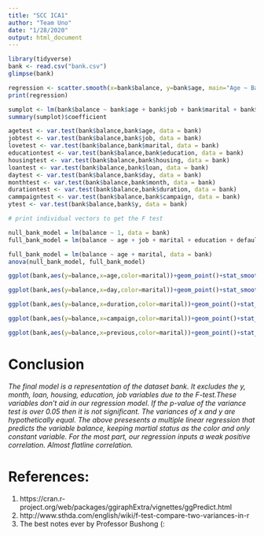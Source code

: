 ```yaml
---
title: "SCC ICA1"
author: "Team Uno"
date: "1/28/2020"
output: html_document
---
```


```r

library(tidyverse)
bank <- read.csv("bank.csv")
glimpse(bank)
```

```r
regression <- scatter.smooth(x=bank$balance, y=bank$age, main="Age ~ Balance")
print(regression)
```

```r
sumplot <- lm(bank$balance ~ bank$age + bank$job + bank$marital + bank$education, data=bank)
summary(sumplot)$coefficient
```
```r

agetest <- var.test(bank$balance,bank$age, data = bank)
jobtest <- var.test(bank$balance,bank$job, data = bank)
lovetest <- var.test(bank$balance,bank$marital, data = bank)
educationtest <- var.test(bank$balance,bank$education, data = bank)
housingtest <- var.test(bank$balance,bank$housing, data = bank)
loantest <- var.test(bank$balance,bank$loan, data = bank)
daytest <- var.test(bank$balance,bank$day, data = bank)
monthtest <- var.test(bank$balance,bank$month, data = bank)
durationtest <- var.test(bank$balance,bank$duration, data = bank)
cammpaigntest <- var.test(bank$balance,bank$campaign, data = bank)
ytest <- var.test(bank$balance,bank$y, data = bank)

# print individual vectors to get the F test
```

```r
null_bank_model = lm(balance ~ 1, data = bank)
full_bank_model = lm(balance ~ age + job + marital + education + default + housing + loan + contact + day + month + duration + campaign + previous, data = bank)

full_bank_model = lm(balance ~ age + marital, data = bank)
anova(null_bank_model, full_bank_model)
```


```r
ggplot(bank,aes(y=balance,x=age,color=marital))+geom_point()+stat_smooth(method="lm",se=FALSE)
```

```r
ggplot(bank,aes(y=balance,x=day,color=marital))+geom_point()+stat_smooth(method="lm",se=FALSE)
```


```r
ggplot(bank,aes(y=balance,x=duration,color=marital))+geom_point()+stat_smooth(method="lm",se=FALSE)
```

```r
ggplot(bank,aes(y=balance,x=campaign,color=marital))+geom_point()+stat_smooth(method="lm",se=FALSE)

```
```r
ggplot(bank,aes(y=balance,x=previous,color=marital))+geom_point()+stat_smooth(method="lm",se=FALSE)
```

# Conclusion

*The final model is a representation of the dataset bank. It excludes the y, month, loan, housing, education, job variables due to the F-test.These variables don't aid in our regression model. If the p-value of the variance test is over 0.05 then it is not significant. The variances of x and y are hypothetically equal. The above presesents a multiple linear regression that predicts the variable balance, keeping martial status as the color and only constant variable. For the most part, our regression inputs a weak positive correlation. Almost flatline correlation. *

# References:
1. https://cran.r-project.org/web/packages/ggiraphExtra/vignettes/ggPredict.html
2. http://www.sthda.com/english/wiki/f-test-compare-two-variances-in-r
3. The best notes ever by Professor Bushong (:
